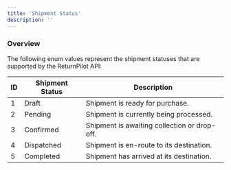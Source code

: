 ```yaml
---
title: 'Shipment Status'
description: ''
---
```


### Overview

The following enum values represent the shipment statuses that are supported by the ReturnPilot API:

| ID | Shipment Status | Description                                  |
|----|-----------------|----------------------------------------------|
| 1  | Draft           | Shipment is ready for purchase.              |
| 2  | Pending         | Shipment is currently being processed.       |
| 3  | Confirmed       | Shipment is awaiting collection or drop-off. |
| 4  | Dispatched      | Shipment is en-route to its destination.     |
| 5  | Completed       | Shipment has arrived at its destination.     |
